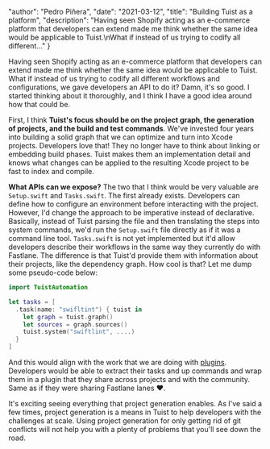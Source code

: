 
  "author": "Pedro Piñera",
  "date": "2021-03-12",
  "title": "Building Tuist as a platform",
  "description": "Having seen Shopify acting as an e-commerce platform that developers can extend made me think whether the same idea would be applicable to Tuist.\nWhat if instead of us trying to codify all different..."
}




Having seen Shopify acting as an e-commerce platform that developers can extend made me think whether the same idea would be applicable to Tuist.
What if instead of us trying to codify all different workflows and configurations,
we gave developers an API to do it?
Damn, it's so good.
I started thinking about it thoroughly, and I think I have a good idea around how that could be.

First, I think **Tuist's focus should be on the project graph,
the generation of projects,
and the build and test commands**.
We've invested four years into building a solid graph that we can optimize and turn into Xcode projects.
Developers love that!
They no longer have to think about linking or embedding build phases.
Tuist makes them an implementation detail and knows what changes can be applied to the resulting Xcode project to be fast to index and compile.

**What APIs can we expose?** The two that I think would be very valuable are `Setup.swift` and `Tasks.swift`.
The first already exists.
Developers can define how to configure an environment before interacting with the project.
However,
I'd change the approach to be imperative instead of declarative.
Basically,
instead of Tuist parsing the file and then translating the steps into system commands,
we'd run the `Setup.swift` file directly as if it was a command line tool.
`Tasks.swift` is not yet implemented but it'd allow developers describe their workflows in the same way they currently do with Fastlane.
The difference is that Tuist'd provide them with information about their projects, like the dependency graph.
How cool is that?
Let me dump some pseudo-code below:

```swift
import TuistAutomation

let tasks = [
  .task(name: "swifltint") { tuist in
    let graph = tuist.graph()
    let sources = graph.sources()
    tuist.system("swiftlint", ....)
  }
]
```

And this would align with the work that we are doing with [plugins](https://tuist.io/docs/plugins/using-plugins/).
Developers would be able to extract their tasks and up commands and wrap them in a plugin that they share across projects and with the community.
Same as if they were sharing Fastlane lanes ❤️.

It's exciting seeing everything that project generation enables.
As I've said a few times,
project generation is a means in Tuist to help developers with the challenges at scale.
Using project generation for only getting rid of git conflicts will not help you with a plenty of problems that you'll see down the road.

